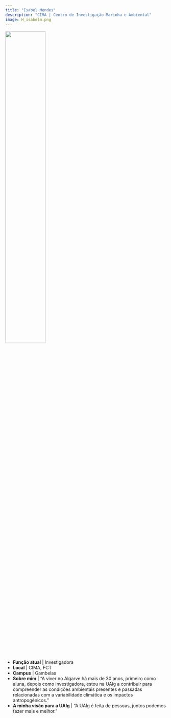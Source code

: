 ```yaml
---
title: "Isabel Mendes"
description: "CIMA | Centro de Investigação Marinha e Ambiental"
image: H_isabelm.png
---
```


![](H_isabelm.png){width=50%}

-   **Função atual** | Investigadora
-   **Local** | CIMA, FCT
-   **Campus** | Gambelas
-   **Sobre mim** | "A viver no Algarve há mais de 30 anos, primeiro como aluna, depois como investigadora, estou na UAlg a contribuir para compreender as condições ambientais presentes e passadas relacionadas com a variabilidade climática e os impactos antropogénicos."
-   **A minha visão para a UAlg** | "A UAlg é feita de pessoas, juntos podemos fazer mais e melhor."

